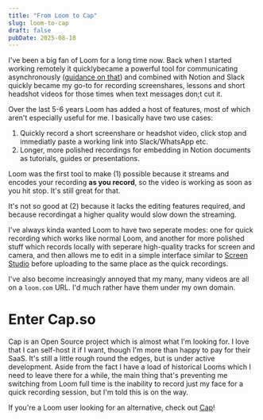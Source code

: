 ```yaml
---
title: "From Loom to Cap"
slug: loom-to-cap
draft: false
pubDate: 2025-08-18
---
```


I've been a big fan of Loom for a long time now. Back when I started working remotely it quicklybecame a powerful tool for communicating asynchronously ([guidance on that](https://betterat.work/tool/loom)) and combined with Notion and Slack quickly became my go-to for recording screenshares, lessons and short headshot videos for those times when text messages don;t cut it.

Over the last 5-6 years Loom has added a host of features, most of which aren't especially useful for me. I basically have two use cases:

1. Quickly record a short screenshare or headshot video, click stop and immediatly paste a working link into Slack/WhatsApp etc.
2. Longer, more polished recordings for embedding in Notion documents as tutorials, guides or presentations.

Loom was the first tool to make (1) possible because it streams and encodes your recording **as you record**, so the video is working as soon as you hit stop. It's still great for that.

It's not so good at (2) because it lacks the editing features required, and because recordingat a higher quality would slow down the streaming.

I've always kinda wanted Loom to have two seperate modes: one for quick recording which works like normal Loom, and another for more polished stuff which records locally with seperare high-quality tracks for screen and camera, and then allows me to edit in a simple interface similar to [Screen Studio](https://screen.studio/) before uploading to the same place as the quick recordings.

I've also become increasingly annoyed that my many, many videos are all on a `loom.com` URL. I'd much rather have them under my own domain.

# Enter Cap.so

<BookmarkCard url="https://cap.so/" />

Cap is an Open Source project which is almost what I'm looking for. I love that I can self-host it if I want, though I'm more than happy to pay for their SaaS. It's still a little rough round the edges, but is under active development. Aside from the fact I have a load of historical Looms which I need to leave there for a while, the main thing that's preventing me switching from Loom full time is the inability to record just my face for a quick recording session, but I'm told this is on the way. 

If you're a Loom user looking for an alternative, check out [Cap](https://cap.so/)!

